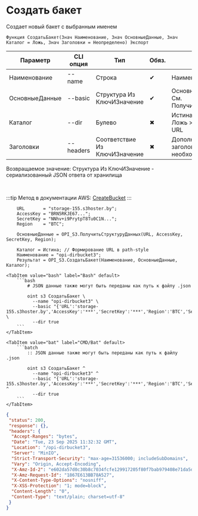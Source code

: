 ﻿---
sidebar_position: 1
description: Создать бакет и другие функции для работы с S3 в Открытом пакете интеграций - бесплатной open-source библиотеке интеграций для 1С:Предприятие 8, OneScript и CLI
keywords: [1C, 1С, 1С:Предприятие, 1С:Предприятие 8.3, API, Интеграция, Сервисы, Обмен, OneScript, CLI, S3]
---


# Создать бакет
 Создает новый бакет с выбранным именем



`Функция СоздатьБакет(Знач Наименование, Знач ОсновныеДанные, Знач Каталог = Ложь, Знач Заголовки = Неопределено) Экспорт`

  | Параметр | CLI опция | Тип | Обяз. | Назначение |
  |-|-|-|-|-|
  | Наименование | --name | Строка | &#x2714; | Наименование бакета |
  | ОсновныеДанные | --basic | Структура Из КлючИЗначение | &#x2714; | Основные данные запроса. См. ПолучитьСтруктуруДанных |
  | Каталог | --dir | Булево | &#x2716; | Истина > Path style URL, Ложь > Virtual hosted style URL |
  | Заголовки | --headers | Соответствие Из КлючИЗначение | &#x2716; | Дополнительные заголовки запроса, если необходимо |

  
  Возвращаемое значение:   Структура Из КлючИЗначение - сериализованный JSON ответа от хранилища

<br/>

:::tip
Метод в документации AWS: [CreateBucket](https://docs.aws.amazon.com/AmazonS3/latest/API/API_CreateBucket.html)
:::
<br/>


```bsl title="Пример использования для 1С:Предприятие/OneScript"
    URL       = "storage-155.s3hoster.by";
    AccessKey = "BRN5RKJE67...";
    SecretKey = "NNhv+i9PrytpT8Tu0C1N...";
    Region    = "BTC";

    ОсновныеДанные = OPI_S3.ПолучитьСтруктуруДанных(URL, AccessKey, SecretKey, Region);

    Каталог = Истина; // Формирование URL в path-style
    Наименование = "opi-dirbucket3";
    Результат = OPI_S3.СоздатьБакет(Наименование, ОсновныеДанные, Каталог);
```
    

 <Tabs>
  
    <TabItem value="bash" label="Bash" default>
        ```bash
            # JSON данные также могут быть переданы как путь к файлу .json
            
            oint s3 СоздатьБакет \
              --name "opi-dirbucket3" \
              --basic "{'URL':'storage-155.s3hoster.by','AccessKey':'***','SecretKey':'***','Region':'BTC','Service':'s3'}" \
              --dir true
        ```
    </TabItem>
  
    <TabItem value="bat" label="CMD/Bat" default>
        ```batch
            :: JSON данные также могут быть переданы как путь к файлу .json
            
            oint s3 СоздатьБакет ^
              --name "opi-dirbucket3" ^
              --basic "{'URL':'storage-155.s3hoster.by','AccessKey':'***','SecretKey':'***','Region':'BTC','Service':'s3'}" ^
              --dir true
        ```
    </TabItem>
</Tabs>


```json title="Результат"
{
 "status": 200,
 "response": {},
 "headers": {
  "Accept-Ranges": "bytes",
  "Date": "Tue, 23 Sep 2025 11:32:32 GMT",
  "Location": "/opi-dirbucket3",
  "Server": "MinIO",
  "Strict-Transport-Security": "max-age=31536000; includeSubDomains",
  "Vary": "Origin, Accept-Encoding",
  "X-Amz-Id-2": "e602da57d0c30b8c7034fcfe129917205f80f7bab979408e71da5d1441c85e79",
  "X-Amz-Request-Id": "1867E613BB78A527",
  "X-Content-Type-Options": "nosniff",
  "X-XSS-Protection": "1; mode=block",
  "Content-Length": "0",
  "Content-Type": "text/plain; charset=utf-8"
 }
}
```
